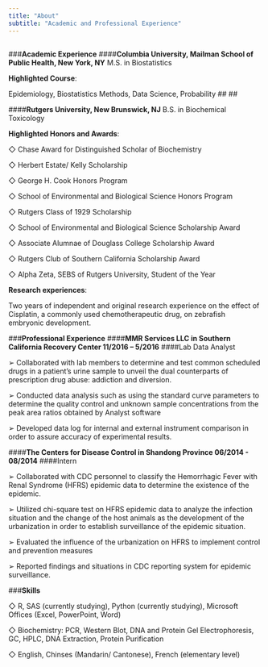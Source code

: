 ```yaml
---
title: "About"
subtitle: "Academic and Professional Experience"
---
```

##
##
###**Academic Experience**
####**Columbia University, Mailman School of Public Health, New York, NY**
M.S. in Biostatistics

**Highlighted Course**:

Epidemiology, Biostatistics Methods, Data Science, Probability
##
##



####**Rutgers University, New Brunswick, NJ**
B.S. in Biochemical Toxicology

**Highlighted Honors and Awards**:

◇	Chase Award for Distinguished Scholar of Biochemistry

◇	Herbert Estate/ Kelly Scholarship

◇	George H. Cook Honors Program

◇	School of Environmental and Biological Science Honors Program

◇	Rutgers Class of 1929 Scholarship

◇	School of Environmental and Biological Science Scholarship Award

◇	Associate Alumnae of Douglass College Scholarship Award

◇	Rutgers Club of Southern California Scholarship Award

◇	Alpha Zeta, SEBS of Rutgers University, Student of the Year




**Research experiences**: 


Two years of independent and original research experience on the effect of Cisplatin, a commonly used chemotherapeutic drug, on zebrafish embryonic development. 





###**Professional Experience**
####**MMR Services LLC in Southern California Recovery Center 11/2016 – 5/2016**
####Lab Data Analyst

➢	Collaborated with lab members to determine and test common scheduled drugs in a patient’s urine sample to unveil the dual counterparts of prescription drug abuse: addiction and diversion.

➢	Conducted data analysis such as using the standard curve parameters to determine the quality control and unknown sample concentrations from the peak area ratios obtained by Analyst software

➢	Developed data log for internal and external instrument comparison in order to assure accuracy of experimental results.


####**The Centers for Disease Control in Shandong Province	06/2014 - 08/2014**
####Intern

➢	Collaborated with CDC personnel to classify the Hemorrhagic Fever with Renal Syndrome (HFRS) epidemic data to determine the existence of the epidemic.

➢	Utilized chi-square test on HFRS epidemic data to analyze the infection situation and the change of the host animals as the development of the urbanization in order to establish surveillance of the epidemic situation.

➢	Evaluated the influence of the urbanization on HFRS to implement control and prevention measures 

➢	Reported findings and situations in CDC reporting system for epidemic surveillance.


###**Skills**

◇	R, SAS (currently studying), Python (currently studying), Microsoft Offices (Excel, PowerPoint, Word)

◇	Biochemistry: PCR, Western Blot, DNA and Protein Gel Electrophoresis, GC, HPLC, DNA Extraction, Protein Purification

◇	English, Chinses (Mandarin/ Cantonese), French (elementary level)


